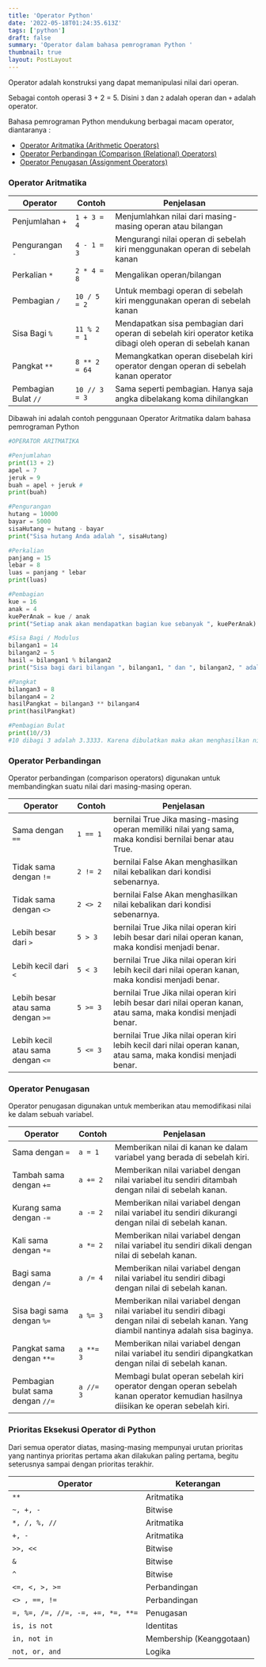 ```yaml
---
title: 'Operator Python'
date: '2022-05-18T01:24:35.613Z'
tags: ['python']
draft: false
summary: 'Operator dalam bahasa pemrograman Python '
thumbnail: true
layout: PostLayout
---
```


Operator adalah konstruksi yang dapat memanipulasi nilai dari operan. 

Sebagai contoh operasi 3 + 2 = 5. Disini `3` dan `2` adalah operan dan `+` adalah operator.

Bahasa pemrograman Python mendukung berbagai macam operator, diantaranya :
- [Operator Aritmatika (Arithmetic Operators)](#operator-aritmatika)
- [Operator Perbandingan (Comparison (Relational) Operators)](#operator-perbandingan)
- [Operator Penugasan (Assignment Operators)](#operator-penugasan)

 ### Operator Aritmatika

 | Operator| 	Contoh	 | Penjelasan |
 | --- | --- | --- |
 | Penjumlahan `+`| 	`1 + 3 = 4` | 	Menjumlahkan nilai dari masing-masing operan atau bilangan |
 | Pengurangan `-`| 	`4 - 1 = 3`	 | Mengurangi nilai operan di sebelah kiri menggunakan operan di sebelah kanan |
 | Perkalian `*`| 	`2 * 4 = 8`	 | Mengalikan operan/bilangan |
 | Pembagian `/`| 	`10 / 5 = 2`	 | Untuk membagi operan di sebelah kiri menggunakan operan di sebelah kanan |
 | Sisa Bagi `%`| 	`11 % 2 = 1`	 | Mendapatkan sisa pembagian dari operan di sebelah kiri operator ketika dibagi oleh operan di sebelah kanan |
 | Pangkat `**`| 	`8 ** 2 = 64`	 | Memangkatkan operan disebelah kiri operator dengan operan di sebelah kanan operator |
 | Pembagian Bulat `//`| 	`10 // 3 = 3` |	Sama seperti pembagian. Hanya saja angka dibelakang koma dihilangkan |

 Dibawah ini adalah contoh penggunaan Operator Aritmatika dalam bahasa pemrograman Python

 ```python:operator-aritmatika.py
 #OPERATOR ARITMATIKA

 #Penjumlahan
 print(13 + 2)
 apel = 7
 jeruk = 9
 buah = apel + jeruk #
 print(buah)

 #Pengurangan
 hutang = 10000
 bayar = 5000
 sisaHutang = hutang - bayar
 print("Sisa hutang Anda adalah ", sisaHutang)

 #Perkalian
 panjang = 15
 lebar = 8
 luas = panjang * lebar
 print(luas)

 #Pembagian
 kue = 16
 anak = 4
 kuePerAnak = kue / anak
 print("Setiap anak akan mendapatkan bagian kue sebanyak ", kuePerAnak)

 #Sisa Bagi / Modulus
 bilangan1 = 14
 bilangan2 = 5
 hasil = bilangan1 % bilangan2
 print("Sisa bagi dari bilangan ", bilangan1, " dan ", bilangan2, " adalah ", hasil)

 #Pangkat
 bilangan3 = 8
 bilangan4 = 2
 hasilPangkat = bilangan3 ** bilangan4
 print(hasilPangkat)

 #Pembagian Bulat
 print(10//3) 
 #10 dibagi 3 adalah 3.3333. Karena dibulatkan maka akan menghasilkan nilai 3
 ```

 ### Operator Perbandingan 

 Operator perbandingan (comparison operators) digunakan untuk membandingkan suatu nilai dari masing-masing operan.

 | Operator	| Contoh	| Penjelasan| 
 | --- | --- | --- |
 | Sama dengan `==` | 	`1 == 1`  | bernilai True	Jika masing-masing operan memiliki nilai yang sama, maka kondisi bernilai benar atau True. | 
 | Tidak sama dengan `!=` |	`2 != 2`  | bernilai False	Akan menghasilkan nilai kebalikan dari kondisi sebenarnya. | 
 | Tidak sama dengan `<>` |	`2 <> 2`  | bernilai False	Akan menghasilkan nilai kebalikan dari kondisi sebenarnya. | 
 | Lebih besar dari `>` |	`5 > 3`  | bernilai True	Jika nilai operan kiri lebih besar dari nilai operan kanan, maka kondisi menjadi benar. | 
 | Lebih kecil dari `<` |	`5 < 3`  | bernilai True	Jika nilai operan kiri lebih kecil dari nilai operan kanan, maka kondisi menjadi benar. | 
 | Lebih besar atau sama dengan `>=` |	`5 >= 3`  | bernilai True	Jika nilai operan kiri lebih besar dari nilai operan kanan, atau sama, maka kondisi menjadi benar. | 
 | Lebih kecil atau sama dengan `<=` |	`5 <= 3`  | bernilai True	Jika nilai operan kiri lebih kecil dari nilai operan kanan, atau sama, maka kondisi menjadi benar. | 


 ### Operator Penugasan 

 Operator penugasan digunakan untuk memberikan atau memodifikasi nilai ke dalam sebuah variabel.

 | Operator	| Contoh	| Penjelasan | 
 | --- | --- | --- |
 | Sama dengan `=`	 | `a = 1` | 	Memberikan nilai di kanan ke dalam variabel yang berada di sebelah kiri. | 
 | Tambah sama dengan `+=` | 	`a += 2` | 	Memberikan nilai variabel dengan nilai variabel itu sendiri ditambah dengan nilai di sebelah kanan. | 
 | Kurang sama dengan `-=`	 | `a -= 2` | 	Memberikan nilai variabel dengan nilai variabel itu sendiri dikurangi dengan nilai di sebelah kanan. | 
 | Kali sama dengan `*=` | 	`a *= 2` | 	Memberikan nilai variabel dengan nilai variabel itu sendiri dikali dengan nilai di sebelah kanan. | 
 | Bagi sama dengan `/=` | 	`a /= 4` | 	Memberikan nilai variabel dengan nilai variabel itu sendiri dibagi dengan nilai di sebelah kanan. | 
 | Sisa bagi sama dengan `%=`	 | `a %= 3` | 	Memberikan nilai variabel dengan nilai variabel itu sendiri dibagi dengan nilai di sebelah kanan. Yang diambil nantinya adalah sisa baginya. | 
 | Pangkat sama dengan `**=` | 	`a **= 3`	 | Memberikan nilai variabel dengan nilai variabel itu sendiri dipangkatkan dengan nilai di sebelah kanan. | 
 | Pembagian bulat sama dengan `//=` | 	`a //= 3`	 | Membagi bulat operan sebelah kiri operator dengan operan sebelah kanan operator kemudian hasilnya diisikan ke operan sebelah kiri. | 


 ### Prioritas Eksekusi Operator di Python
 Dari semua operator diatas, masing-masing mempunyai urutan prioritas yang nantinya prioritas pertama akan dilakukan paling pertama, begitu seterusnya sampai dengan prioritas terakhir. 

 | Operator                          |	Keterangan               | 
 | --------------------------------- | ------------------------- |
 | `**`                              |	Aritmatika               | 
 | `~, +, -`                         |	Bitwise                  | 
 | `*, /, %, //`                     |	Aritmatika               |
 | `+, -`	                     |  Aritmatika               |
 | `>>, <<`                          |	Bitwise                  |
 | `&`	                             |  Bitwise                  |
 | `^`                               |	Bitwise                  |
 | `<=, <, >, >=`                    |	Perbandingan             |
 | `<> , ==, !=`                     |	Perbandingan             |
 | `=, %=, /=, //=, -=, +=, *=, **=` |	Penugasan                |
 | `is, is not`                      |	Identitas                |
 | `in, not in`                      |	Membership (Keanggotaan) |
 | `not, or, and`                    |	Logika                   |
 
